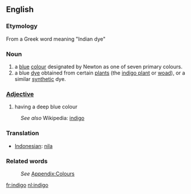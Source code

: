 ==English==
===Etymology===
From a Greek word meaning "Indian dye"

===Noun===

#a [[blue]] [[colour]] designated by Newton as one of seven primary colours.
#a blue [[dye]] obtained from certain [[plant]]s (the [[indigo plant]] or [[woad]]), or a similar [[synthetic]] dye.

===[[Adjective]]===
#having a deep blue colour
:''See also'' Wikipedia: [[w:indigo|indigo]]

===Translation===
*[[Indonesian]]: [[nila]]

===Related words===
:''See'' [[Wiktionary_Appendix:Colours|Appendix:Colours]]

[[fr:indigo]]
[[nl:indigo]]